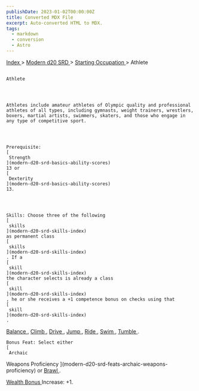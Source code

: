 ```yaml
---
publishDate: 2023-01-02T00:00:00Z
title: Converted MDX File
excerpt: Auto-converted HTML to MDX.
tags:
  - markdown
  - conversion
  - Astro
---
```


[
Index
](-index) >
[
Modern d20 SRD
](modern-d20-srd-index) >
[
Starting Occupation
](modern-d20-srd-starting-occupation-index) > Athlete

##

    Athlete




    Athletes include amateur athletes of Olympic quality and professional athletes of all types, including gymnasts, weight trainers, wrestlers, boxers, martial artists, swimmers, skaters, and those who engage in any type of competitive sport.




    Prerequisite:
    [
     Strength
    ](modern-d20-srd-basics-ability-scores)
    13 or
    [
     Dexterity
    ](modern-d20-srd-basics-ability-scores)
    13.




    Skills: Choose three of the following
    [
     skills
    ](modern-d20-srd-skills-index)
    as permanent class
    [
     skills
    ](modern-d20-srd-skills-index)
    . If a
    [
     skill
    ](modern-d20-srd-skills-index)
    the character selects is already a class
    [
     skill
    ](modern-d20-srd-skills-index)
    , he or she receives a +1 competence bonus on checks using that
    [
     skill
    ](modern-d20-srd-skills-index)
    .

[
Balance
](modern-d20-srd-skills-balance)
,
[
Climb
](modern-d20-srd-skills-climb)
,
[
Drive
](modern-d20-srd-skills-drive)
,
[
Jump
](modern-d20-srd-skills-jump)
,
[
Ride
](modern-d20-srd-skills-ride)
,
[
Swim
](modern-d20-srd-skills-swim)
,
[
Tumble
](modern-d20-srd-skills-tumble)
.

    Bonus Feat: Select either
    [
     Archaic

Weapons Proficiency
](modern-d20-srd-feats-archaic-weapons-proficiency)
or
[
Brawl
](modern-d20-srd-feats-brawl)
.

[
Wealth Bonus
](modern-d20-srd-wealth-wealth-bonus)
Increase: +1.
